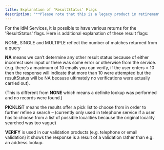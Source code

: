 ```yaml
---
title: Explanation of 'ResultStatus' Flags
description: "**Please note that this is a legacy product in retirement.**"
---
```


For the IdM Services, it is possible to have various returns for the 'ResultStatus' flags.  Here is additional explanation of these result flags:
 
NONE, SINGLE and MULTIPLE reflect the number of matches returned from a query
 
**NA** means we can’t determine any other result status because of either incorrect user input or there was some error or otherwise from the service. (e.g. there’s a maximum of 10 emails you can verify, if the user enters > 10 then the response will indicate that more than 10 were attempted but the resultStatus will be NA because ultimately no verifications were actually carried out).
 
(This is different from **NONE** which means a definite lookup was performed and no records were found.)
 
**PICKLIST** means the results offer a pick list to choose from in order to further refine a search – (currently only used in telephone service if a user has to choose from a list of possible localities because the original locality searched was too vague)
 
**VERIFY** is used in our validation products (e.g. telephone or email validation) it shows the response is a result of a validation rather than e.g. an address lookup.